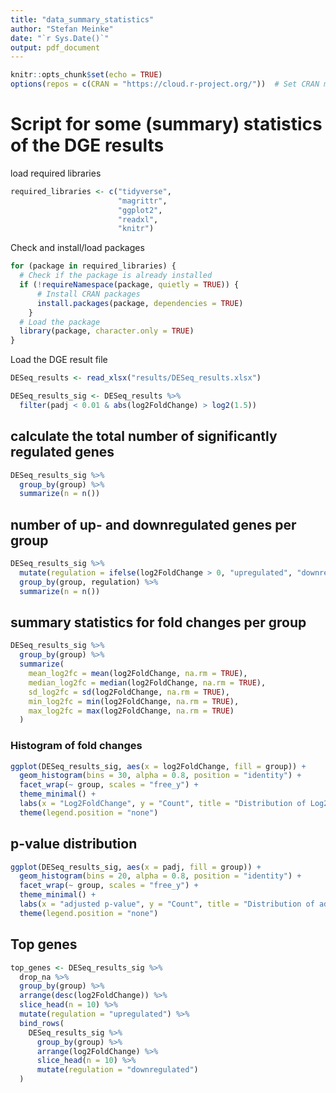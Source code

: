 ```yaml
---
title: "data_summary_statistics"
author: "Stefan Meinke"
date: "`r Sys.Date()`"
output: pdf_document
---
```


```r
knitr::opts_chunk$set(echo = TRUE)
options(repos = c(CRAN = "https://cloud.r-project.org/"))  # Set CRAN mirror
```


# Script for some (summary) statistics of the DGE results


load required libraries

```r
required_libraries <- c("tidyverse", 
                        "magrittr", 
                        "ggplot2", 
                        "readxl",
                        "knitr")
```

Check and install/load packages
```r
for (package in required_libraries) {
  # Check if the package is already installed
  if (!requireNamespace(package, quietly = TRUE)) {
      # Install CRAN packages
      install.packages(package, dependencies = TRUE)
    }
  # Load the package
  library(package, character.only = TRUE)
}
```




Load the DGE result file
```r
DESeq_results <- read_xlsx("results/DESeq_results.xlsx")

DESeq_results_sig <- DESeq_results %>% 
  filter(padj < 0.01 & abs(log2FoldChange) > log2(1.5))
```



## calculate the total number of significantly regulated genes
```r
DESeq_results_sig %>% 
  group_by(group) %>% 
  summarize(n = n())
```



## number of up- and downregulated genes per group
```r
DESeq_results_sig %>% 
  mutate(regulation = ifelse(log2FoldChange > 0, "upregulated", "downregulated")) %>% 
  group_by(group, regulation) %>% 
  summarize(n = n())
```



## summary statistics for fold changes per group
```r
DESeq_results_sig %>% 
  group_by(group) %>%
  summarize(
    mean_log2fc = mean(log2FoldChange, na.rm = TRUE),
    median_log2fc = median(log2FoldChange, na.rm = TRUE),
    sd_log2fc = sd(log2FoldChange, na.rm = TRUE),
    min_log2fc = min(log2FoldChange, na.rm = TRUE),
    max_log2fc = max(log2FoldChange, na.rm = TRUE)
  )
```


### Histogram of fold changes
```r
ggplot(DESeq_results_sig, aes(x = log2FoldChange, fill = group)) +
  geom_histogram(bins = 30, alpha = 0.8, position = "identity") +
  facet_wrap(~ group, scales = "free_y") +
  theme_minimal() +
  labs(x = "Log2FoldChange", y = "Count", title = "Distribution of Log2 Fold Changes") +
  theme(legend.position = "none")
```


## p-value distribution
```r
ggplot(DESeq_results_sig, aes(x = padj, fill = group)) +
  geom_histogram(bins = 20, alpha = 0.8, position = "identity") +
  facet_wrap(~ group, scales = "free_y") +
  theme_minimal() +
  labs(x = "adjusted p-value", y = "Count", title = "Distribution of adjusted p-values") +
  theme(legend.position = "none")
```


## Top genes
```r
top_genes <- DESeq_results_sig %>%
  drop_na %>% 
  group_by(group) %>%
  arrange(desc(log2FoldChange)) %>%
  slice_head(n = 10) %>%
  mutate(regulation = "upregulated") %>%
  bind_rows(
    DESeq_results_sig %>%
      group_by(group) %>%
      arrange(log2FoldChange) %>%
      slice_head(n = 10) %>%
      mutate(regulation = "downregulated")
  )
```













